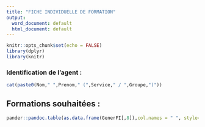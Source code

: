 ---
title: "FICHE INDIVIDUELLE DE FORMATION"
output:
  word_document: default
  html_document: default
---

```{r setup, include=FALSE}
knitr::opts_chunk$set(echo = FALSE)
library(dplyr)
library(knitr)

```


### Identification de l'agent :  
```{r results='asis'}
cat(paste0(Nom," ",Prenom," (",Service," / ",Groupe,")"))
```


## Formations souhaitées :  
```{r tableau, results='asis',echo=FALSE}
pander::pandoc.table(as.data.frame(GenerFI[,8]),col.names = " ", style='grid', split.table = Inf,split.cells = 120,justify='left')
```